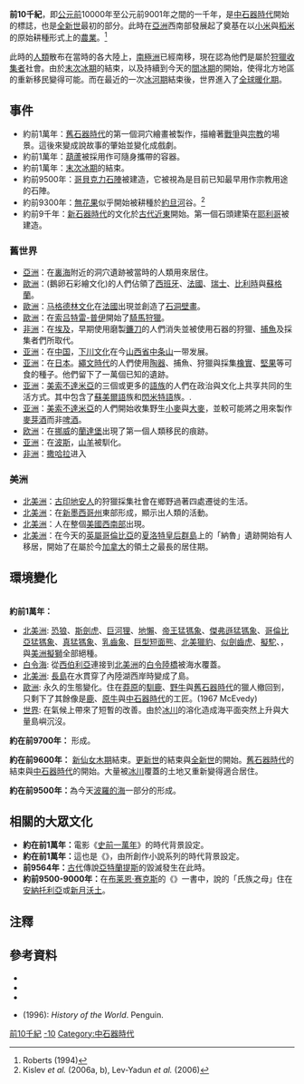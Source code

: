 {{Millenniumbox|-10}}
{{About|時期|2008年[[羅蘭·艾默瑞奇|羅蘭·艾默瑞奇]]所導的電影|史前一萬年}}

'''前10千紀'''，即[[公元前|公元前]]10000年至公元前9001年之間的一千年，是[[中石器時代|中石器時代]]開始的標誌，也是[[全新世|全新世]]最初的部分。此時在[[亞洲|亞洲]]西南部發展起了奠基在以[[小米|小米]]與[[稻米|稻米]]的原始耕種形式上的[[農業|農業]]。<ref name=roberts1994>Roberts (1994)</ref>

此時的[[人類|人類]]散布在當時的各大陸上，[[南極洲|南極洲]]已經南移，現在認為他們是屬於[[狩獵收集者|狩獵收集者]]社會。由於[[末次冰期|末次冰期]]的結束，以及持續到今天的[[間冰期|間冰期]]的開始，使得北方地區的重新移民變得可能。而在最近的一次[[冰河期|冰河期]]結束後，世界進入了[[全球暖化期|全球暖化期]]。

==事件==
{{史前時代}}
*約前1萬年：[[舊石器時代|舊石器時代]]的第一個洞穴繪畫被製作，描繪著[[戰爭|戰爭]]與[[宗教|宗教]]的場景。這後來變成說故事的肇始並變化成戲劇。 
*約前1萬年：[[葫蘆|葫蘆]]被採用作可隨身攜帶的容器。
*約前1萬年：[[末次冰期|末次冰期]]的結束。
*約前9500年：[[哥貝克力石陣|哥貝克力石陣]]被建造，它被視為是目前已知最早用作宗教用途的石陣。
*約前9300年：[[榕屬|無花果]]似乎開始被耕種於[[約旦河|約旦河]]谷。<ref>Kislev ''et al.'' (2006a, b), Lev-Yadun ''et al.'' (2006)</ref>
*約前9千年：[[新石器時代|新石器時代]]的文化於[[古代近東|古代近東]]開始。第一個石頭建築在[[耶利哥|耶利哥]]被建造。

===舊世界===
*[[亞洲|亞洲]]：在[[裏海|裏海]]附近的洞穴遺跡被當時的人類用來居住。
*[[歐洲|歐洲]]：{{link-en|阿齐利|Azilian}}(鵝卵石彩繪文化)的人們佔領了[[西班牙|西班牙]]、[[法國|法國]]、[[瑞士|瑞士]]、[[比利時|比利時]]與[[蘇格蘭|蘇格蘭]]。
*[[歐洲|歐洲]]：[[马格德林文化|马格德林文化]]在[[法國|法國]]出現並創造了[[石洞壁畫|石洞壁畫]]。
*[[歐洲|歐洲]]：在[[索吕特雷-普伊|索吕特雷-普伊]]開始了[[騎馬|騎馬]][[狩獵|狩獵]]。
*[[非洲|非洲]]：在[[埃及|埃及]]，早期使用磨製[[鐮刀|鐮刀]]的人們消失並被使用石器的狩獵、[[捕魚|捕魚]]及採集者們所取代。
*[[亚洲|亚洲]]：在[[中国|中国]]，[[下川文化|下川文化]]在今[[山西省|山西省]][[中条山|中条山]]一带发展。
*[[亚洲|亚洲]]：在[[日本|日本]]。[[繩文時代|繩文時代]]的人們使用[[陶器|陶器]]、捕魚、狩獵與採集[[橡實|橡實]]、[[堅果|堅果]]等可食的種子。他們留下了一萬個已知的遺跡。
*[[亚洲|亚洲]]：[[美索不達米亞|美索不達米亞]]的三個或更多的[[語族|語族]]的人們在政治與文化上共享共同的生活方式。其中包含了[[蘇美爾語|蘇美爾語]]族和[[閃米特語|閃米特語]]族。{{Citation needed|date=October 2007}}.
*[[亚洲|亚洲]]：[[美索不達米亞|美索不達米亞]]的人們開始收集野生[[小麥|小麥]]與[[大麥|大麥]]，並較可能將之用來製作[[麥芽酒|麥芽酒]]而非[[啤酒|啤酒]]。
*[[欧洲|欧洲]]：在[[挪威|挪威]]的[[蘭達堡|蘭達堡]]出現了第一個人類移民的痕跡。
*[[亚洲|亚洲]]：在[[波斯|波斯]]，[[家山羊|山羊]]被馴化。 
*[[非洲|非洲]]：[[撒哈拉|撒哈拉]]进入{{link-en|水牛時期|Bubalus Period}}

===美洲===
*[[北美洲|北美洲]]：[[古印地安人|古印地安人]]的狩獵採集社會在鄉野過著四處遷徙的生活。
*[[北美洲|北美洲]]：{{link-en|黑水源|Blackwater Draw}}在[[新墨西哥州|新墨西哥州]]東部形成，顯示出人類的活動。
*[[北美洲|北美洲]]：{{link-en|福松|Folsom tradition}}人在整個[[美國西南部|美國西南部]]出現。
*[[北美洲|北美洲]]：在今天的[[英屬哥倫比亞|英屬哥倫比亞]]的[[夏洛特皇后群島|夏洛特皇后群島]]上的「納魯」遺跡開始有人移居，開始了在屬於今[[加拿大|加拿大]]的領土之最長的居住期。{{Citation needed|date=September 2009}}

==環境變化==
{{第四紀}}<br />
'''約前1萬年：'''
*[[北美洲|北美洲]]: [[恐狼|恐狼]]、[[斯劍虎|斯劍虎]]、[[巨河狸|巨河狸]]、[[地懶|地懶]]、[[帝王猛獁象|帝王猛獁象]]、[[傑弗遜猛獁象|傑弗遜猛獁象]]、[[哥倫比亞猛獁|哥倫比亞猛獁象]]、[[真猛獁象|真猛獁象]]、[[乳齒象|乳齒象]]、[[巨型短面熊|巨型短面熊]]、[[北美獵豹|北美獵豹]]、[[似劍齒虎|似劍齒虎]]、[[擬駝|擬駝]]、{{link-en|史氏馬|Equus scotti}}，與[[美洲擬獅|美洲擬獅]]全部絕種。
*[[白令海|白令海]]: 從[[西伯利亞|西伯利亞]]連接到[[北美洲|北美洲]]的[[白令陸橋|白令陸橋]]被海水覆蓋。
*[[北美洲|北美洲]]: [[長島_(紐約)|長島]]在水貫穿了內陸湖西岸時變成了島。
*[[歐洲|歐洲]]: 永久的生態變化。住在[[疏林草原|莽原]]的[[馴鹿|馴鹿]]、[[美洲野牛屬|野牛]]與[[舊石器時代|舊石器時代]]的獵人撤回到{{link-en|亞北極區|sub-Arctic}}，只剩下了其餘像是[[鹿科|鹿]]、[[原牛|原牛]]與[[中石器時代|中石器時代]]的工匠。(1967 McEvedy)
*[[世界|世界]]: {{link-en|阿雷羅德震盪|Allerod oscillation}}在氣候上帶來了短暫的改善。由於[[冰川|冰川]]的溶化造成海平面突然上升與大量島嶼沉沒。

'''約在前9700年：''' {{link-en|阿加西湖|Lake Agassiz}}形成。

'''約在前9600年：''' [[新仙女木期|新仙女木期]]結束。[[更新世|更新世]]的結束與[[全新世|全新世]]的開始。[[舊石器時代|舊石器時代]]的結束與[[中石器時代|中石器時代]]的開始。大量被[[冰川|冰川]]覆蓋的土地又重新變得適合居住。

'''約在前9500年：'''為今天[[波羅的海|波羅的海]]一部分的{{link-en|安希勒斯湖|Ancylus Lake}}形成。

==相關的大眾文化==
* '''約在前1萬年：'''電影《[[史前一萬年|史前一萬年]]》的時代背景設定。
* '''約在前1萬年：'''這也是《{{link-en|歐帕|Opar}}》，由{{link-en|Philip José Farmer|Philip José Farmer}}所創作小說系列的時代背景設定。
* '''前9564年：'''[[古代|古代]]傳說[[亞特蘭提斯|亞特蘭提斯]]的毀滅發生在此時。
*'''約前9500-9000年：'''在[[布莱恩·赛克斯|布莱恩·赛克斯]]的《{{link-en|夏娃的七個女兒|The Seven Daughters of Eve}}》一書中，說{{link-en|單倍群J|Haplogroup J}}的「氏族之母」住在[[安納托利亞|安納托利亞]]或[[新月沃土|新月沃土]]。

==注釋==
{{Reflist}}

==參考資料==
*{{Cite journal|title=Early Domesticated Fig in the Jordan Valley|url=https://www.sciencemag.org/lookup/doi/10.1126/science.1125910|last=Kislev|first=M. E.|last2=Hartmann|first2=A.|date=2006-06-02|journal=[[科学_(期刊)|Science]]|issue=5778|doi=10.1126/science.1125910|volume=312|pages=1372–1374|language=en|issn=0036-8075|last3=Bar-Yosef|first3=O.}}
*{{Cite journal|title=Response to Comment on "Early Domesticated Fig in the Jordan Valley"|url=https://www.sciencemag.org/lookup/doi/10.1126/science.1133748|last=Kislev|first=M. E.|last2=Hartmann|first2=A.|date=2006-12-15|journal=[[科学_(期刊)|Science]]|issue=5806|doi=10.1126/science.1133748|volume=314|pages=1683b–1683b|language=en|issn=0036-8075|last3=Bar-Yosef|first3=O.}}
*{{Cite journal|title=Comment on "Early Domesticated Fig in the Jordan Valley"|url=https://www.sciencemag.org/lookup/doi/10.1126/science.1132636|last=Lev-Yadun|first=S.|last2=Ne'eman|first2=G.|date=2006-12-15|journal=[[科学_(期刊)|Science]]|issue=5806|doi=10.1126/science.1132636|volume=314|pages=1683a–1683a|language=en|issn=0036-8075|last3=Abbo|first3=S.|last4=Flaishman|first4=M. A.}}
* {{aut|Roberts, J.}} (1996): ''History of the World''. Penguin.

{{千年}}
[[Category:前10千紀|]]
[[Category:千纪|-10]]
[[Category:中石器時代|Category:中石器時代]]
